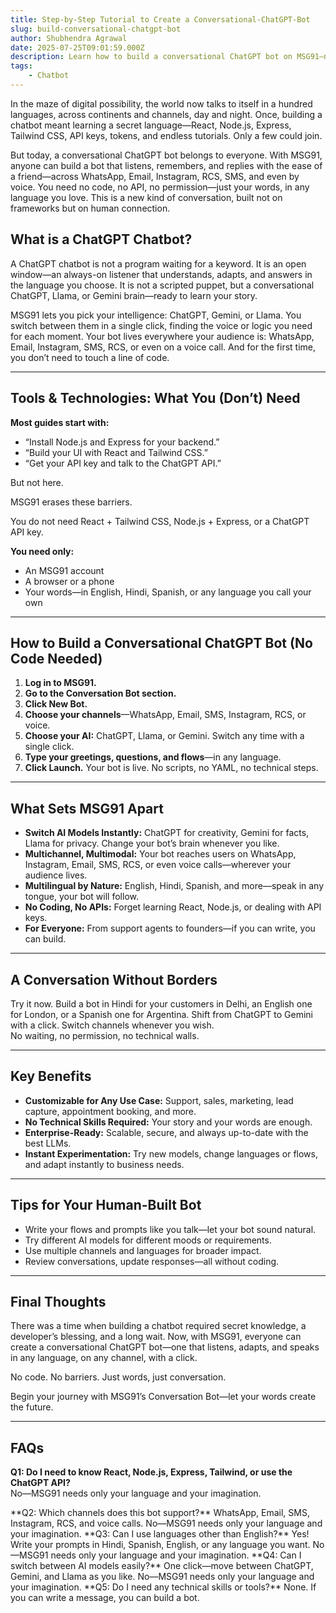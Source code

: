 ```yaml
---
title: Step-by-Step Tutorial to Create a Conversational-ChatGPT-Bot
slug: build-conversational-chatgpt-bot
author: Shubhendra Agrawal
date: 2025-07-25T09:01:59.000Z
description: Learn how to build a conversational ChatGPT bot on MSG91—no coding, no ChatGPT API, just English, Hindi, Spanish or any human tongue. Switch between ChatGPT, Llama, and Gemini in a heartbeat. Works on Email, SMS, WhatsApp, Instagram, RCS, and even voice calls.
tags:
    - Chatbot
---
```


In the maze of digital possibility, the world now talks to itself in a hundred languages, across continents and channels, day and night. Once, building a chatbot meant learning a secret language—React, Node.js, Express, Tailwind CSS, API keys, tokens, and endless tutorials. Only a few could join.

<span />
But today, a conversational ChatGPT bot belongs to everyone. With MSG91, anyone can build a bot that listens, remembers,
and replies with the ease of a friend—across WhatsApp, Email, Instagram, RCS, SMS, and even by voice. You need no code, no
API, no permission—just your words, in any language you love.
<span />
This is a new kind of conversation, built not on frameworks but on human connection.

## **What is a ChatGPT Chatbot?**

A ChatGPT chatbot is not a program waiting for a keyword. It is an open window—an always-on listener that understands, adapts, and answers in the language you choose. It is not a scripted puppet, but a conversational ChatGPT, Llama, or Gemini brain—ready to learn your story.

<span />
MSG91 lets you pick your intelligence: ChatGPT, Gemini, or Llama. You switch between them in a single click, finding the
voice or logic you need for each moment. Your bot lives everywhere your audience is: WhatsApp, Email, Instagram, SMS, RCS,
or even on a voice call.
<span />
And for the first time, you don’t need to touch a line of code.

---

## **Tools & Technologies: What You (Don’t) Need**

**Most guides start with:**

-   “Install Node.js and Express for your backend.”
-   “Build your UI with React and Tailwind CSS.”
-   “Get your API key and talk to the ChatGPT API.”

But not here.

MSG91 erases these barriers.

You do not need React + Tailwind CSS, Node.js + Express, or a ChatGPT API key.

<span />

**You need only:**

-   An MSG91 account
-   A browser or a phone
-   Your words—in English, Hindi, Spanish, or any language you call your own

---

## **How to Build a Conversational ChatGPT Bot (No Code Needed)**

1. **Log in to MSG91.**
2. **Go to the Conversation Bot section.**
3. **Click New Bot.**
4. **Choose your channels**—WhatsApp, Email, SMS, Instagram, RCS, or voice.
5. **Choose your AI:** ChatGPT, Llama, or Gemini. Switch any time with a single click.
6. **Type your greetings, questions, and flows**—in any language.
7. **Click Launch.** Your bot is live. No scripts, no YAML, no technical steps.

---

## **What Sets MSG91 Apart**

-   **Switch AI Models Instantly:** ChatGPT for creativity, Gemini for facts, Llama for privacy. Change your bot’s brain whenever you like.
-   **Multichannel, Multimodal:** Your bot reaches users on WhatsApp, Instagram, Email, SMS, RCS, or even voice calls—wherever your audience lives.
-   **Multilingual by Nature:** English, Hindi, Spanish, and more—speak in any tongue, your bot will follow.
-   **No Coding, No APIs:** Forget learning React, Node.js, or dealing with API keys.
-   **For Everyone:** From support agents to founders—if you can write, you can build.

---

## **A Conversation Without Borders**

Try it now. Build a bot in Hindi for your customers in Delhi, an English one for London, or a Spanish one for Argentina. Shift from ChatGPT to Gemini with a click. Switch channels whenever you wish.  
No waiting, no permission, no technical walls.

---

## **Key Benefits**

-   **Customizable for Any Use Case:** Support, sales, marketing, lead capture, appointment booking, and more.
-   **No Technical Skills Required:** Your story and your words are enough.
-   **Enterprise-Ready:** Scalable, secure, and always up-to-date with the best LLMs.
-   **Instant Experimentation:** Try new models, change languages or flows, and adapt instantly to business needs.

---

## **Tips for Your Human-Built Bot**

-   Write your flows and prompts like you talk—let your bot sound natural.
-   Try different AI models for different moods or requirements.
-   Use multiple channels and languages for broader impact.
-   Review conversations, update responses—all without coding.

---

## **Final Thoughts**

There was a time when building a chatbot required secret knowledge, a developer’s blessing, and a long wait. Now, with MSG91, everyone can create a conversational ChatGPT bot—one that listens, adapts, and speaks in any language, on any channel, with a click.

No code. No barriers. Just words, just conversation.

<span />
Begin your journey with MSG91’s Conversation Bot—let your words create the future.

---

## **FAQs**

**Q1: Do I need to know React, Node.js, Express, Tailwind, or use the ChatGPT API?**  
No—MSG91 needs only your language and your imagination.

<span />
**Q2: Which channels does this bot support?** WhatsApp, Email, SMS, Instagram, RCS, and voice calls. No—MSG91 needs only
your language and your imagination.
<span />
**Q3: Can I use languages other than English?** Yes! Write your prompts in Hindi, Spanish, English, or any language you want.
No—MSG91 needs only your language and your imagination.
<span />
**Q4: Can I switch between AI models easily?** One click—move between ChatGPT, Gemini, and Llama as you like. No—MSG91 needs
only your language and your imagination.
<span />
**Q5: Do I need any technical skills or tools?** None. If you can write a message, you can build a bot.
